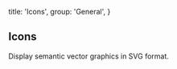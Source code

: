 
  title: 'Icons',
  group: 'General',
}

## Icons

Display semantic vector graphics in SVG format.

<Title title="Installation" desc="Install the package in your project directory." />

```
// with yarn
yarn add @zeit-ui/react-icons

// with npm
npm install @zeit-ui/react-icons
```

<Playground
  title="Import"
  scope={{ Icon, Github }}
  code={`
// import * as Icon from '@zeit-ui/react-icons'
// or
// import { Github } from '@zeit-ui/react-icons'
// or, for tree-shaking:
// import Github from '@zeit-ui/react-icons/github'

<>
  <Icon.Github />
  <Github />
</>
`} />

<Playground
  title="Color"
  scope={{ Github }}
  code={`
<Github color="red" />
`}
/>

<Playground
  title="Size"
  scope={{ Github }}
  code={`
<Github size={36} />
`}
/>

<IconsGallery />

<Attributes edit="/pages/en-us/components/icons.mdx">
<Attributes.Title>Icon.Props</Attributes.Title>

| Attribute | Description  | Type            | Accepted values                  | Default |
| --------- | ------------ | --------------- | -------------------------------- | ------- |
| **color** | Icon color   | `string`        | -                                | -       |
| **size**  | Icon size    | `number`        | -                                | -       |
| ...       | Native props | `SVGAttributes` | `'id', 'name', 'className', ...` | -       |

</Attributes>

